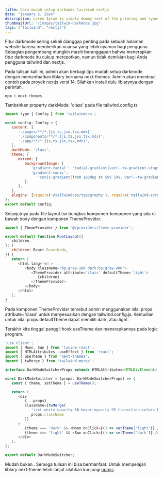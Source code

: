 ```yaml
---
title: Cara mudah setup darkmode tailwind nextjs
date: "january 5, 2024"
description: Lorem Ipsum is simply dummy text of the printing and typesetting industry.
thumbnailUrl: "/images/tailwin-darkmode.jpg"
tags: ["tailwind", "nextjs"]
---
```


Fitur darkmode sering sekali dianggap penting pada sebuah halaman website karena memberikan nuansa yang lebih nyaman bagi pengguna.
Sebagian pengembang mungkin masih beranggapan bahwa menerapkan fitur darkmode itu cukup merepotkan, namun tidak demikian bagi Anda pengguna tailwind dan nextjs.

Pada tulisan kali ini, admin akan berbagi tips mudah setup darkmode dengan memanfaatkan liblary bernama next-themes. Admin akan membuat contoh pada proyek nextjs versi 14.
Silahkan install dulu liblarynya dengan perintah.

```npm
npm i next-themes
```

Tambahkan property darkMode: 'class' pada file tailwind.config.ts

```javascript
import type { Config } from 'tailwindcss';

const config: Config = {
   content: [
      './pages/**/*.{js,ts,jsx,tsx,mdx}',
      './components/**/*.{js,ts,jsx,tsx,mdx}',
      './app/**/*.{js,ts,jsx,tsx,mdx}',
   ],
   darkMode: 'class',
   theme: {
      extend: {
         backgroundImage: {
            'gradient-radial': 'radial-gradient(var(--tw-gradient-stops))',
            'gradient-conic':
               'conic-gradient(from 180deg at 50% 50%, var(--tw-gradient-stops))',
         },
      },
   },
   plugins: [require('@tailwindcss/typography'), require('tailwind-scrollbar')],
};
export default config;
```

Selanjutnya pada file layout.tsx bungkus komponen-komponen yang ada di bawah body dengan komponen ThemeProvider.

```javascript
import { ThemeProvider } from '@/providers/theme-provider';

export default function RootLayout({
   children,
}: {
   children: React.ReactNode,
}) {
   return (
      <html lang='en'>
         <body className='bg-gray-100 dark:bg-gray-800'>
            <ThemeProvider attribute='class' defaultTheme='light'>
               {children}
            </ThemeProvider>
         </body>
      </html>
   );
}
```

Pada komponen ThemeProvider tersebut admin menggunakan nilai props attribute='class' untuk menyesuaikan dengan tailwind.config.js. Kemudian untuk nilai props defaultTheme dapat memilih dark, atau light.

Terakhir kita tinggal panggil hook useTheme dan menerapkannya pada logic program.

```javascript
'use client';
import { Moon, Sun } from 'lucide-react';
import { HTMLAttributes, useEffect } from 'react';
import { useTheme } from 'next-themes';
import { twMerge } from 'tailwind-merge';

interface DarkModeSwitcherProps extends HTMLAttributes<HTMLDivElement> {}

const DarkModeSwitcher = (props: DarkModeSwitcherProps) => {
   const { theme, setTheme } = useTheme();

   return (
      <div
         {...props}
         className={twMerge(
            'text-white opacity-60 hover:opacity-95 transition-colors hover:animate-pulse duration-300 cursor-pointer',
            props.className
         )}
      >
         {theme === 'dark' && <Moon onClick={() => setTheme('light')} />}
         {theme === 'light' && <Sun onClick={() => setTheme('dark')} />}
      </div>
   );
};

export default DarkModeSwitcher;
```

Mudah bukan.. Semoga tulisan ini bisa bermanfaat. Untuk mempelajari liblary next-theme lebih lanjut silahkan kunjungi [npmjs](https://www.npmjs.com/package/next-themes).
